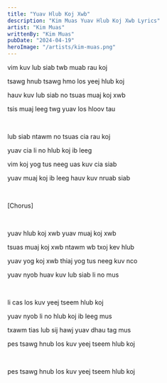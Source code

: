 ```yaml
---
title: "Yuav Hlub Koj Xwb"
description: "Kim Muas Yuav Hlub Koj Xwb Lyrics"
artist: "Kim Muas"
writtenBy: "Kim Muas"
pubDate: "2024-04-19"
heroImage: "/artists/kim-muas.png"
---
```


vim kuv lub siab twb muab rau koj 

tsawg hnub tsawg hmo los yeej hlub koj 

hauv kuv lub siab no tsuas muaj koj xwb 

tsis muaj leeg twg yuav los hloov tau 

<br />

lub siab ntawm no tsuas cia rau koj 

yuav cia li no hlub koj ib leeg 

vim koj yog tus neeg uas kuv cia siab 

yuav muaj koj ib leeg hauv kuv nruab siab 

<br />

[Chorus]

<br />

yuav hlub koj xwb yuav muaj koj xwb 

tsuas muaj koj xwb ntawm wb txoj kev hlub 

yuav yog koj xwb thiaj yog tus neeg kuv nco 

yuav nyob huav kuv lub siab li no mus 

<br />

li cas los kuv yeej tseem hlub koj 

yuav nyob li no hlub koj ib leeg mus

txawm tias lub sij hawj yuav dhau tag mus 

pes tsawg hnub los kuv yeej tseem hlub koj 

<br />

pes tsawg hnub los kuv yeej tseem hlub koj 




